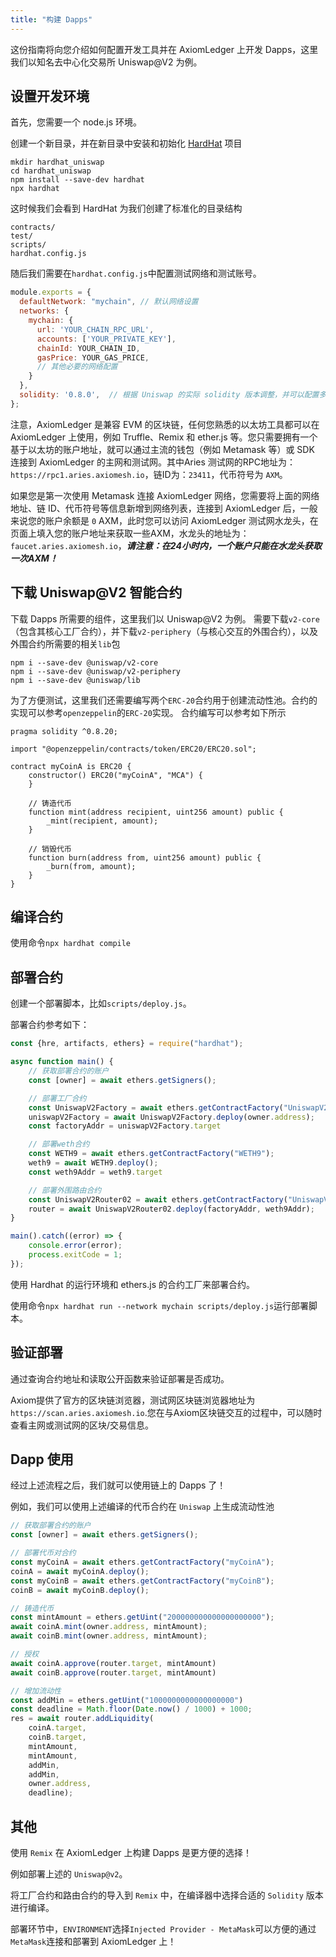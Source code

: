 ```yaml
---
title: "构建 Dapps"
---
```


这份指南将向您介绍如何配置开发工具并在 AxiomLedger 上开发 Dapps，这里我们以知名去中心化交易所 Uniswap@V2 为例。

## 设置开发环境

首先，您需要一个 node.js 环境。

创建一个新目录，并在新目录中安装和初始化 [HardHat](https://hardhat.org/) 项目

``` shell
mkdir hardhat_uniswap
cd hardhat_uniswap
npm install --save-dev hardhat
npx hardhat
```

这时候我们会看到 HardHat 为我们创建了标准化的目录结构

``` shell
contracts/
test/
scripts/
hardhat.config.js
```

随后我们需要在`hardhat.config.js`中配置测试网络和测试账号。

``` Javascript
module.exports = {
  defaultNetwork: "mychain", // 默认网络设置
  networks: {
    mychain: {
      url: 'YOUR_CHAIN_RPC_URL',
      accounts: ['YOUR_PRIVATE_KEY'],
      chainId: YOUR_CHAIN_ID,
      gasPrice: YOUR_GAS_PRICE,
      // 其他必要的网络配置
    }
  },
  solidity: '0.8.0',  // 根据 Uniswap 的实际 solidity 版本调整，并可以配置多个版本
};
```

注意，AxiomLedger 是兼容 EVM 的区块链，任何您熟悉的以太坊工具都可以在 AxiomLedger 上使用，例如 Truffle、Remix 和 ether.js 等。您只需要拥有一个基于以太坊的账户地址，就可以通过主流的钱包（例如 Metamask 等）或 SDK 连接到 AxiomLedger 的主网和测试网。其中Aries 测试网的RPC地址为：`https://rpc1.aries.axiomesh.io`，链ID为：`23411`，代币符号为 `AXM`。

如果您是第一次使用 Metamask 连接 AxiomLedger 网络，您需要将上面的网络地址、链 ID、代币符号等信息新增到网络列表，连接到 AxiomLedger 后，一般来说您的账户余额是 `0` AXM，此时您可以访问 AxiomLedger 测试网水龙头，在页面上填入您的账户地址来获取一些AXM，水龙头的地址为：`faucet.aries.axiomesh.io`，***请注意：在24小时内，一个账户只能在水龙头获取一次AXM！***

## 下载 Uniswap@V2 智能合约

下载 Dapps 所需要的组件，这里我们以 Uniswap@V2 为例。
需要下载`v2-core`（包含其核心工厂合约），并下载`v2-periphery`（与核心交互的外围合约），以及外围合约所需要的相关`lib`包

``` shell
npm i --save-dev @uniswap/v2-core
npm i --save-dev @uniswap/v2-periphery
npm i --save-dev @uniswap/lib
```

为了方便测试，这里我们还需要编写两个`ERC-20`合约用于创建流动性池。合约的实现可以参考`openzeppelin`的`ERC-20`实现。
合约编写可以参考如下所示

``` Solidity
pragma solidity ^0.8.20;

import "@openzeppelin/contracts/token/ERC20/ERC20.sol";

contract myCoinA is ERC20 {
    constructor() ERC20("myCoinA", "MCA") {
    }

    // 铸造代币
    function mint(address recipient, uint256 amount) public {
        _mint(recipient, amount);
    }

    // 销毁代币
    function burn(address from, uint256 amount) public {
        _burn(from, amount);
    }
}
```

## 编译合约

使用命令`npx hardhat compile`

## 部署合约

创建一个部署脚本，比如`scripts/deploy.js`。

部署合约参考如下：

``` Javascript
const {hre, artifacts, ethers} = require("hardhat");

async function main() {
    // 获取部署合约的账户
    const [owner] = await ethers.getSigners();

    // 部署工厂合约
    const UniswapV2Factory = await ethers.getContractFactory("UniswapV2Factory");
    uniswapV2Factory = await UniswapV2Factory.deploy(owner.address);
    const factoryAddr = uniswapV2Factory.target

    // 部署weth合约
    const WETH9 = await ethers.getContractFactory("WETH9");
    weth9 = await WETH9.deploy();
    const weth9Addr = weth9.target

    // 部署外围路由合约
    const UniswapV2Router02 = await ethers.getContractFactory("UniswapV2Router02");
    router = await UniswapV2Router02.deploy(factoryAddr, weth9Addr);
}

main().catch((error) => {
    console.error(error);
    process.exitCode = 1;
});
```
使用 Hardhat 的运行环境和 ethers.js 的合约工厂来部署合约。

使用命令`npx hardhat run --network mychain scripts/deploy.js`运行部署脚本。

## 验证部署

通过查询合约地址和读取公开函数来验证部署是否成功。

Axiom提供了官方的区块链浏览器，测试网区块链浏览器地址为`https://scan.aries.axiomesh.io`.您在与Axiom区块链交互的过程中，可以随时查看主网或测试网的区块/交易信息。

## Dapp 使用

经过上述流程之后，我们就可以使用链上的 Dapps 了！

例如，我们可以使用上述编译的代币合约在 `Uniswap` 上生成流动性池

``` Javascript
// 获取部署合约的账户
const [owner] = await ethers.getSigners();

// 部署代币对合约
const myCoinA = await ethers.getContractFactory("myCoinA");
coinA = await myCoinA.deploy();
const myCoinB = await ethers.getContractFactory("myCoinB");
coinB = await myCoinB.deploy();

// 铸造代币
const mintAmount = ethers.getUint("200000000000000000000");
await coinA.mint(owner.address, mintAmount);
await coinB.mint(owner.address, mintAmount);

// 授权
await coinA.approve(router.target, mintAmount)
await coinB.approve(router.target, mintAmount)

// 增加流动性
const addMin = ethers.getUint("1000000000000000000")
const deadline = Math.floor(Date.now() / 1000) + 1000;
res = await router.addLiquidity(
    coinA.target,
    coinB.target,
    mintAmount,
    mintAmount,
    addMin,
    addMin,
    owner.address,
    deadline);
```

## 其他

使用 `Remix` 在 AxiomLedger 上构建 Dapps 是更方便的选择！

例如部署上述的 `Uniswap@v2`。

将工厂合约和路由合约的导入到 `Remix` 中，在编译器中选择合适的 `Solidity` 版本进行编译。

部署环节中，`ENVIRONMENT`选择`Injected Provider - MetaMask`可以方便的通过`MetaMask`连接和部署到 AxiomLedger 上！


